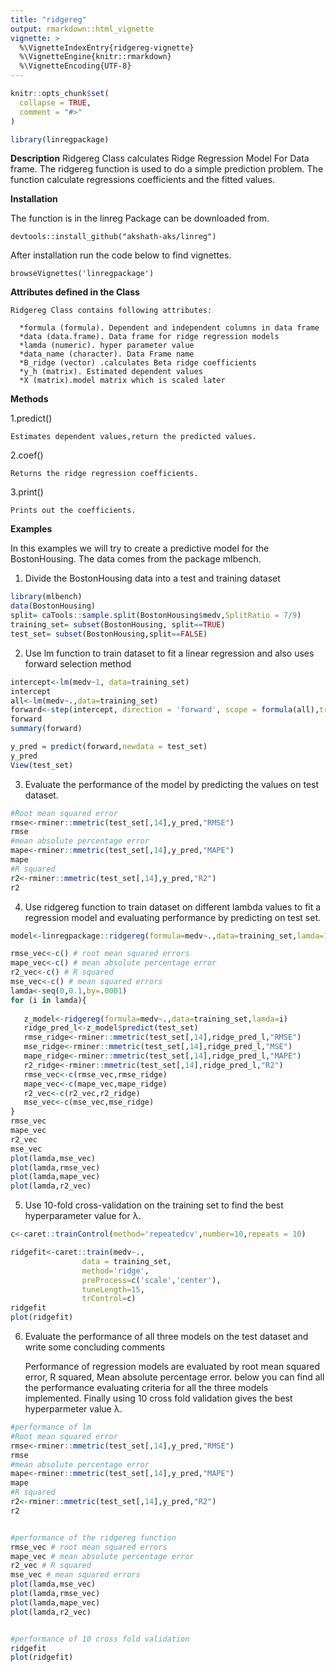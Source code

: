```yaml
---
title: "ridgereg"
output: rmarkdown::html_vignette
vignette: >
  %\VignetteIndexEntry{ridgereg-vignette}
  %\VignetteEngine{knitr::rmarkdown}
  %\VignetteEncoding{UTF-8}
---
```


```r
knitr::opts_chunk$set(
  collapse = TRUE,
  comment = "#>"
)
```

```r
library(linregpackage)
```

**Description** 
Ridgereg Class calculates Ridge Regression Model For Data frame.
The ridgereg function is used to do a simple prediction problem. The function calculate regressions coefficients and the fitted values.

**Installation**

The function is in the linreg Package can be downloaded from.
    
    devtools::install_github("akshath-aks/linreg")

After installation run the code below to find vignettes.
    
    browseVignettes('linregpackage')
    
**Attributes defined in the Class **

    Ridgereg Class contains following attributes:

      *formula (formula). Dependent and independent columns in data frame
      *data (data.frame). Data frame for ridge regression models
      *lamda (numeric). hyper parameter value
      *data_name (character). Data Frame name
      *B_ridge (vector) .calculates Beta ridge coefficients
      *y_h (matrix). Estimated dependent values
      *X (matrix).model matrix which is scaled later

**Methods**

1.predict()

    Estimates dependent values,return the predicted values.
2.coef()

    Returns the ridge regression coefficients.
3.print()

    Prints out the coefficients.
    
**Examples**

In this examples we will try to create a predictive model for the BostonHousing. The data comes from the package mlbench.


1. Divide the BostonHousing data into a test and training dataset
```r
library(mlbench)
data(BostonHousing)
split= caTools::sample.split(BostonHousing$medv,SplitRatio = 7/9)
training_set= subset(BostonHousing, split==TRUE)
test_set= subset(BostonHousing,split==FALSE)
```

2. Use lm function to train dataset to fit a linear regression and also uses forward selection method
```r
intercept<-lm(medv~1, data=training_set)
intercept
all<-lm(medv~.,data=training_set)
forward<-step(intercept, direction = 'forward', scope = formula(all),trace=0)
forward
summary(forward)

y_pred = predict(forward,newdata = test_set)
y_pred
View(test_set)
```
3. Evaluate the performance of the model by predicting the values on test dataset.
```r
#Root mean squared error
rmse<-rminer::mmetric(test_set[,14],y_pred,"RMSE")
rmse
#mean absolute percentage error
mape<-rminer::mmetric(test_set[,14],y_pred,"MAPE")
mape
#R squared
r2<-rminer::mmetric(test_set[,14],y_pred,"R2")
r2
```
4. Use ridgereg function to train dataset on different lambda values to fit a regression model and evaluating performance by predicting on test set.  
```r

model<-linregpackage::ridgereg(formula=medv~.,data=training_set,lamda=1)

rmse_vec<-c() # root mean squared errors
mape_vec<-c() # mean absolute percentage error
r2_vec<-c() # R squared
mse_vec<-c() # mean squared errors
lamda<-seq(0,0.1,by=.0001)
for (i in lamda){
  
   z_model<-ridgereg(formula=medv~.,data=training_set,lamda=i)
   ridge_pred_l<-z_model$predict(test_set)
   rmse_ridge<-rminer::mmetric(test_set[,14],ridge_pred_l,"RMSE")
   mse_ridge<-rminer::mmetric(test_set[,14],ridge_pred_l,"MSE")
   mape_ridge<-rminer::mmetric(test_set[,14],ridge_pred_l,"MAPE")
   r2_ridge<-rminer::mmetric(test_set[,14],ridge_pred_l,"R2")
   rmse_vec<-c(rmse_vec,rmse_ridge)
   mape_vec<-c(mape_vec,mape_ridge)
   r2_vec<-c(r2_vec,r2_ridge)
   mse_vec<-c(mse_vec,mse_ridge)
}
rmse_vec
mape_vec
r2_vec
mse_vec
plot(lamda,mse_vec)
plot(lamda,rmse_vec)
plot(lamda,mape_vec)
plot(lamda,r2_vec)

```

5. Use 10-fold cross-validation on the training set to find the best hyperparameter value for λ.
```r
c<-caret::trainControl(method='repeatedcv',number=10,repeats = 10)

ridgefit<-caret::train(medv~.,
                data = training_set,
                method='ridge',
                preProcess=c('scale','center'),
                tuneLength=15,
                trControl=c)
ridgefit
plot(ridgefit)

```

6. Evaluate the performance of all three models on the test dataset and write some concluding comments


    Performance of regression models are evaluated by root mean squared error, R squared, Mean absolute percentage error. below you can find all the performance evaluating criteria for all the three models implemented. Finally using 10 cross fold validation gives the best hyperparmeter value λ.
    
```r
#performance of lm 
#Root mean squared error
rmse<-rminer::mmetric(test_set[,14],y_pred,"RMSE")
rmse
#mean absolute percentage error
mape<-rminer::mmetric(test_set[,14],y_pred,"MAPE")
mape
#R squared
r2<-rminer::mmetric(test_set[,14],y_pred,"R2")
r2


#performance of the ridgereg function
rmse_vec # root mean squared errors
mape_vec # mean absolute percentage error
r2_vec # R squared
mse_vec # mean squared errors
plot(lamda,mse_vec)
plot(lamda,rmse_vec)
plot(lamda,mape_vec)
plot(lamda,r2_vec)


#performance of 10 cross fold validation
ridgefit
plot(ridgefit)
```
